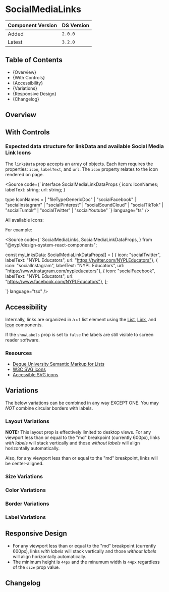 
<Meta of={SocialMediaLinksStories} />

# SocialMediaLinks

| Component Version | DS Version |
| ----------------- | ---------- |
| Added             | `2.0.0`    |
| Latest            | `3.2.0`    |

## Table of Contents

- {<Link href="#overview" target="_self">Overview</Link>}
- {<Link href="#with-controls" target="_self">With Controls</Link>}
- {<Link href="#accessibility" target="_self">Accessibility</Link>}
- {<Link href="#variations" target="_self">Variations</Link>}
- {<Link href="#responsive-design" target="_self">Responsive Design</Link>}
- {<Link href="#changelog" target="_self">Changelog</Link>}

## Overview

<Description of={SocialMediaLinksStories} />

## With Controls

<Canvas of={SocialMediaLinksStories.WithControls} />

<ArgTypes of={SocialMediaLinksStories.WithControls} />

### Expected data structure for linkData and available Social Media Link Icons

The `linksData` prop accepts an array of objects. Each item requires the properties: `icon`, `labelText`,
and `url`. The `icon` property relates to the icon rendered on page.

<Source
  code={`
interface SocialMediaLinkDataProps {
  icon: IconNames;
  labelText: string;
  url: string;
}

type IconNames =
| "fileTypeGenericDoc"
| "socialFacebook"
| "socialInstagram"
| "socialPinterest"
| "socialSoundCloud"
| "socialTikTok"
| "socialTumblr"
| "socialTwitter"
| "socialYoutube"
`}
language="ts"
/>

All available icons:

<Canvas of={SocialMediaLinksStories.AllOptionsVariations} />

For example:

<Source
  code={`
  SocialMediaLinks,
  SocialMediaLinkDataProps,
} from "@nypl/design-system-react-components";
 
const myLinksData: SocialMediaLinkDataProps[] = [
  { icon: "socialTwitter", labelText: "NYPL Educators", url: "https://twitter.com/NYPLEducators"},
  { icon: "socialInstagram", labelText: "NYPL Educators", url: "https://www.instagram.com/nypleducators"},
  { icon: "socialFacebook", labelText: "NYPL Educators", url: "https://www.facebook.com/NYPLEducators"},
];
 
<SocialMediaLinks linksData={myLinksData} />
`}
  language="tsx"
/>

## Accessibility

Internally, links are organized in a `ul` list element using the
[List](/?path=/docs/components-typography-styles-list--docs),
[Link](/?path=/docs/components-navigation-link--docs), and
[Icon](/?path=/docs/components-media-icons-icon--docs) components.

If the `showLabels` prop is set to `false` the labels are still visible to screen reader software.

### Resources

- [Deque University Semantic Markup for Lists](https://dequeuniversity.com/tips/list-markup)
- [W3C SVG icons](https://design-system.w3.org/styles/svg-icons.html)
- [Accessible SVG icons](https://css-tricks.com/accessible-svg-icons/)

## Variations

The below variations can be combined in any way EXCEPT ONE. You may _NOT_ combine circular borders with labels.

### Layout Variations

**NOTE:** This layout prop is effectively limited to desktop views. For any viewport less than or equal to
the "md" breakpoint (currently 600px), links _with labels_ will stack vertically and those _without labels_
will align horizontally automatically.

Also, for any viewport less than or equal to the "md" breakpoint, links will be center-aligned.

<Canvas of={SocialMediaLinksStories.LayoutVariations} />

### Size Variations

<Canvas of={SocialMediaLinksStories.SizeVariations} />

### Color Variations

<Canvas of={SocialMediaLinksStories.ColorVariations} />

### Border Variations

<Canvas of={SocialMediaLinksStories.BorderVariations} />

### Label Variations

<Canvas of={SocialMediaLinksStories.LabelVariations} />

## Responsive Design

- For any viewport less than or equal to the "md" breakpoint (currently 600px),
  links _with labels_ will stack vertically and those _without labels_ will align horizontally automatically.
- The minimum height is `44px` and the minumum width is `44px` regardless of the `size` prop value.

## Changelog

<ComponentChangelogTable changelogData={changelogData} />
